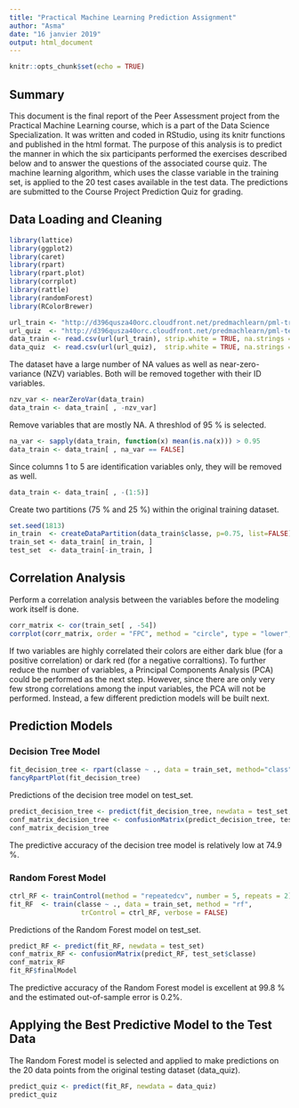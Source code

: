 ---
title: "Practical Machine Learning Prediction Assignment"
author: "Asma"
date: "16 janvier 2019"
output: html_document
---

```{r setup, include=FALSE}
knitr::opts_chunk$set(echo = TRUE)
```
## Summary
This document is the final report of the Peer Assessment project from the Practical Machine Learning course, which is a part of the Data Science Specialization. It was written and coded in RStudio, using its knitr functions and published in the html format. The purpose of this analysis is to predict the manner in which the six participants performed the exercises described below and to answer the questions of the associated course quiz. The machine learning algorithm, which uses the classe variable in the training set, is applied to the 20 test cases available in the test data. The predictions are submitted to the Course Project Prediction Quiz for grading.

## Data Loading and Cleaning


```{r results='hide',message=FALSE, warning=FALSE}
library(lattice)
library(ggplot2)
library(caret)
library(rpart)
library(rpart.plot)
library(corrplot)
library(rattle)
library(randomForest)
library(RColorBrewer)
```


```{r }
url_train <- "http://d396qusza40orc.cloudfront.net/predmachlearn/pml-training.csv"
url_quiz  <- "http://d396qusza40orc.cloudfront.net/predmachlearn/pml-testing.csv"
data_train <- read.csv(url(url_train), strip.white = TRUE, na.strings = c("NA",""))
data_quiz  <- read.csv(url(url_quiz),  strip.white = TRUE, na.strings = c("NA",""))
```



The dataset have a large number of NA values as well as near-zero-variance (NZV) variables. Both will be removed together with their ID variables.

```{r }
nzv_var <- nearZeroVar(data_train)
data_train <- data_train[ , -nzv_var]
```

Remove variables that are mostly NA. A threshlod of 95 % is selected.

```{r }
na_var <- sapply(data_train, function(x) mean(is.na(x))) > 0.95
data_train <- data_train[ , na_var == FALSE]
```

Since columns 1 to 5 are identification variables only, they will be removed as well.

```{r }
data_train <- data_train[ , -(1:5)]
```

Create two partitions (75 % and 25 %) within the original training dataset.

```{r }
set.seed(1813)
in_train  <- createDataPartition(data_train$classe, p=0.75, list=FALSE)
train_set <- data_train[ in_train, ]
test_set  <- data_train[-in_train, ]
```


## Correlation Analysis

Perform a correlation analysis between the variables before the modeling work itself is done.

```{r }
corr_matrix <- cor(train_set[ , -54])
corrplot(corr_matrix, order = "FPC", method = "circle", type = "lower",tl.cex = 0.6, tl.col = rgb(0, 0, 0))
```

If two variables are highly correlated their colors are either dark blue (for a positive correlation) or dark red (for a negative corraltions). To further reduce the number of variables, a Principal Components Analysis (PCA) could be performed as the next step. However, since there are only very few strong correlations among the input variables, the PCA will not be performed. Instead, a few different prediction models will be built next.

##  Prediction Models
### Decision Tree Model


```{r }
fit_decision_tree <- rpart(classe ~ ., data = train_set, method="class")
fancyRpartPlot(fit_decision_tree)
```

Predictions of the decision tree model on test_set.

```{r }
predict_decision_tree <- predict(fit_decision_tree, newdata = test_set, type="class")
conf_matrix_decision_tree <- confusionMatrix(predict_decision_tree, test_set$classe)
conf_matrix_decision_tree
```

The predictive accuracy of the decision tree model is relatively low at 74.9 %.

### Random Forest Model

```{r }
ctrl_RF <- trainControl(method = "repeatedcv", number = 5, repeats = 2)
fit_RF  <- train(classe ~ ., data = train_set, method = "rf",
                  trControl = ctrl_RF, verbose = FALSE)
```

Predictions of the Random Forest model on test_set.

```{r }
predict_RF <- predict(fit_RF, newdata = test_set)
conf_matrix_RF <- confusionMatrix(predict_RF, test_set$classe)
conf_matrix_RF
fit_RF$finalModel
```

The predictive accuracy of the Random Forest model is excellent at 99.8 % and the estimated out-of-sample error is 0.2%.

##  Applying the Best Predictive Model to the Test Data

The Random Forest model is selected and applied to make predictions on the 20 data points from the original testing dataset (data_quiz).

```{r }
predict_quiz <- predict(fit_RF, newdata = data_quiz)
predict_quiz
```



